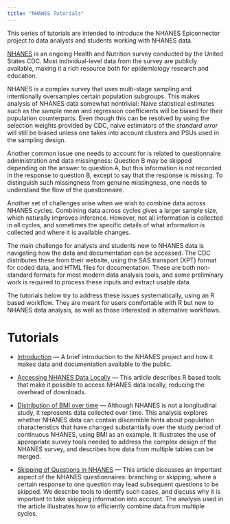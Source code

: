 ```yaml
---
title: "NHANES Tutorials"
---
```


This series of tutorials are intended to introduce the NHANES
Epiconnector project to data analysts and students working with
NHANES data.

[NHANES](https://www.cdc.gov/nchs/nhanes/about_nhanes.htm) is an
ongoing Health and Nutrition survey conducted by the United States
CDC. Most individual-level data from the survey are publicly available, making it a rich
resource both for epidemiology research and education.

NHANES is a complex survey that uses multi-stage sampling and
intentionally oversamples certain population subgroups. This makes
analysis of NHANES data somewhat nontrivial: Naive statistical
estimates such as the sample mean and regression coefficients will be
biased for their population counterparts. Even though this can be
resolved by using the selection weights provided by CDC, naive
estimators of the _standard error_ will still be biased unless one
takes into account clusters and PSUs used in the sampling
design.

Another common issue one needs to account for is related to
questionnaire administration and data missingness: Question B may be
skipped depending on the answer to question A, but this information is
_not_ recorded in the response to question B, except to say that the
response is missing. To distinguish such missingness from genuine
missingness, one needs to understand the flow of the questionnaire.

Another set of challenges arise when we wish to combine data across
NHANES cycles. Combining data across cycles gives a larger sample
size, which naturally improves inference. However, not all information
is collected in all cycles, and sometimes the specific details of what
information is collected and where it is available changes.

The main challenge for analysts and students new to NHANES data is
navigating how the data and documentation can be accessed. The CDC
distributes these from their website, using the SAS transport (XPT)
format for coded data, and HTML files for documentation. These are
both non-standard formats for most modern data analysis tools, and
some preliminary work is required to process these inputs and extract
usable data.

The tutorials below try to address these issues systematically, using
an R based workflow. They are meant for users comfortable with R but
new to NHANES data analysis, as well as those interested in
alternative workflows.


# Tutorials

- [Introduction](nhanes-introduction.html) --- A brief introduction to
  the NHANES project and how it makes data and documentation available
  to the public.

- [Accessing NHANES Data Locally](nhanes-local.html) --- This article
  describes R based tools that make it possible to access NHANES data
  locally, reducing the overhead of downloads.

- [Distribution of BMI over time](bmi-over-cycles.html) --- Although
  NHANES is not a longitudinal study, it represents data collected
  over time. This analysis explores whether NHANES data can contain
  discernible hints about population characteristics that have changed
  substantially over the study period of continuous NHANES, using BMI
  as an example. It illustrates the use of appropriate survey tools
  needed to address the complex design of the NHANES survey, and
  describes how data from multiple tables can be merged.
  
- [Skipping of Questions in NHANES](variable-skipping.html) --- This
  article discusses an important aspect of the NHANES questionnaires:
  branching or skipping, where a certain response to one question may
  lead subsequent questions to be skipped. We describe tools to
  identify such cases, and discuss why it is important to take
  skipping information into account. The analysis used in the article
  illustrates how to efficiently combine data from multiple cycles.

  


